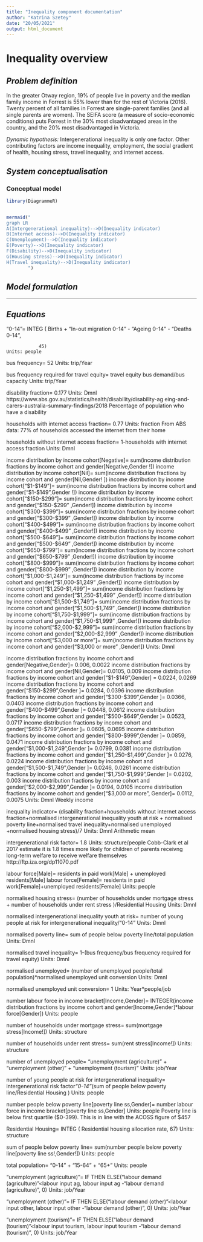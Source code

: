 ```yaml
---
title: "Inequality component documentation"
author: "Katrina Szetey"
date: "20/05/2021"
output: html_document
---
```


# Inequality overview


## *Problem definition*
In the greater Otway region, 19% of people live in poverty and the median family income in Forrest is 55% lower than for the rest of Victoria (2016). Twenty percent of all families in Forrest are single-parent families (and all single parents are women). The SEIFA score (a measure of socio-economic conditions) puts Forrest in the 30% most disadvantaged areas in the country, and the 20% most disadvantaged in Victoria.

*Dynamic hypothesis:*
Intergenerational inequality is only one factor. Other contributing factors are income inequality, employment, the social gradient of health, housing stress, travel inequality, and internet access.


## *System conceptualisation*


### Conceptual model
```r
library(DiagrammeR)


mermaid("
graph LR
A(Intergenerational inequality)-->D(Inequality indicator)  
B(Internet access)-->D(Inequality indicator) 
C(Unemployment)-->D(Inequality indicator)
E(Poverty)-->D(Inequality indicator)
F(Disability)-->D(Inequality indicator)
G(Housing stress)-->D(Inequality indicator)
H(Travel inequality)-->D(Inequality indicator)
        ")

```




## *Model formulation*


*** 

## *Equations*

"0-14"= INTEG (
         Births 
                          + "In-out migration 0-14" 
                          - "Ageing 0-14" 
                          - "Deaths 0-14",
             
                45)
    Units: people
    
bus frequency=
    52
Units: trip/Year

bus frequency required for travel equity=
    travel equity bus demand/bus capacity
Units: trip/Year

disability fraction=
    0.177
Units: Dmnl
https://www.abs.gov.au/statistics/health/disability/disability-ag
        eing-and-carers-australia-summary-findings/2018 Percentage of 
        population who have a disability

households with internet access fraction=
    0.77
Units: fraction
From ABS data: 77% of households accessed the internet from 
        their home

households without internet access fraction=
    1-households with internet access fraction
Units: Dmnl

income distribution by income cohort[Negative]=
    sum(income distribution fractions by income cohort and gender[Negative,Gender
!])
income distribution by income cohort[Nil]=
        sum(income distribution fractions by income cohort and gender[Nil,Gender!
    ])
income distribution by income cohort["$1-$149"]=
        sum(income distribution fractions by income cohort and gender["$1-$149",Gender
    !])
income distribution by income cohort["$150-$299"]=
        sum(income distribution fractions by income cohort and gender["$150-$299"
    ,Gender!])
income distribution by income cohort["$300-$399"]=
        sum(income distribution fractions by income cohort and gender["$300-$399"
    ,Gender!])
income distribution by income cohort["$400-$499"]=
        sum(income distribution fractions by income cohort and gender["$400-$499"
    ,Gender!])
income distribution by income cohort["$500-$649"]=
        sum(income distribution fractions by income cohort and gender["$500-$649"
    ,Gender!])
income distribution by income cohort["$650-$799"]=
        sum(income distribution fractions by income cohort and gender["$650-$799"
    ,Gender!])
income distribution by income cohort["$800-$999"]=
        sum(income distribution fractions by income cohort and gender["$800-$999"
    ,Gender!])
income distribution by income cohort["$1,000-$1,249"]=
        sum(income distribution fractions by income cohort and gender["$1,000-$1,249"
    ,Gender!])
income distribution by income cohort["$1,250-$1,499"]=
        sum(income distribution fractions by income cohort and gender["$1,250-$1,499"
    ,Gender!])
income distribution by income cohort["$1,500-$1,749"]=
        sum(income distribution fractions by income cohort and gender["$1,500-$1,749"
    ,Gender!])
income distribution by income cohort["$1,750-$1,999"]=
        sum(income distribution fractions by income cohort and gender["$1,750-$1,999"
    ,Gender!])
income distribution by income cohort["$2,000-$2,999"]=
        sum(income distribution fractions by income cohort and gender["$2,000-$2,999"
    ,Gender!])
income distribution by income cohort["$3,000 or more"]=
        sum(income distribution fractions by income cohort and gender["$3,000 or more"
    ,Gender!])
    Units: Dmnl
    
income distribution fractions by income cohort and gender[Negative,Gender]=
    0.006, 0.0022
income distribution fractions by income cohort and gender[Nil,Gender]=
        0.0105, 0.009
income distribution fractions by income cohort and gender["$1-$149",Gender]
    =
        0.0224, 0.0269
income distribution fractions by income cohort and gender["$150-$299",Gender
    ]=
        0.0284, 0.0396
income distribution fractions by income cohort and gender["$300-$399",Gender
    ]=
        0.0366, 0.0403
income distribution fractions by income cohort and gender["$400-$499",Gender
    ]=
        0.0448, 0.0612
income distribution fractions by income cohort and gender["$500-$649",Gender
    ]=
        0.0523, 0.0717
income distribution fractions by income cohort and gender["$650-$799",Gender
    ]=
        0.0605, 0.0695
income distribution fractions by income cohort and gender["$800-$999",Gender
    ]=
        0.0859, 0.0471
income distribution fractions by income cohort and gender["$1,000-$1,249",Gender
    ]=
        0.0799, 0.0381
income distribution fractions by income cohort and gender["$1,250-$1,499",Gender
    ]=
        0.0276, 0.0224
income distribution fractions by income cohort and gender["$1,500-$1,749",Gender
    ]=
        0.0246, 0.0261
income distribution fractions by income cohort and gender["$1,750-$1,999",Gender
    ]=
        0.0202, 0.003
income distribution fractions by income cohort and gender["$2,000-$2,999",Gender
    ]=
        0.0194, 0.0105
income distribution fractions by income cohort and gender["$3,000 or more",
    Gender]=
        0.0112, 0.0075
    Units: Dmnl
    Weekly income

inequality indicator=
    (disability fraction+households without internet access fraction+normalised intergenerational inequality youth at risk
+
    normalised poverty line+normalised travel inequality+normalised unemployed
+normalised housing stress)/7
Units: Dmnl
Arithmetic mean

intergenerational risk factor=
    1.8
Units: structure/people
Cobb-Clark et al 2017 estimate it is 1.8 times more likely for 
        children of parents receivng long-term welfare to receive 
        welfare themselves http://ftp.iza.org/dp11070.pdf

labour force[Male]=
    residents in paid work[Male] 
                 + unemployed residents[Male]
labour force[Female]=
        residents in paid work[Female]+unemployed residents[Female]
    Units: people
    
normalised housing stress=
    (number of households under mortgage stress + number of households under rent stress
)/Residential Housing
Units: Dmnl

normalised intergenerational inequality youth at risk=
    number of young people at risk for intergenerational inequality/"0-14"
Units: Dmnl

normalised poverty line=
    sum of people below poverty line/total population
Units: Dmnl

normalised travel inequality=
    1-(bus frequency/bus frequency required for travel equity)
Units: Dmnl

normalised unemployed=
    (number of unemployed people/total population)*normalised unemployed unit conversion
Units: Dmnl

normalised unemployed unit conversion=
    1
Units: Year*people/job

number labour force in income bracket[Income,Gender]=
    INTEGER(income distribution fractions by income cohort and gender[Income,Gender
]*labour force[Gender])
Units: people

number of households under mortgage stress=
    sum(mortgage stress[Income!])
Units: structure

number of households under rent stress=
    sum(rent stress[Income!])
Units: structure

number of unemployed people=
    "unemployment (agriculture)" + "unemployment (other)" + "unemployment (tourism)"
Units: job/Year

number of young people at risk for intergenerational inequality=
    intergenerational risk factor*"0-14"*(sum of people below poverty line/Residential Housing
)
Units: people

number people below poverty line[poverty line ss,Gender]=
    number labour force in income bracket[poverty line ss,Gender]
Units: people
Poverty line is below first quartile ($0-399). This is in line 
        with the ACOSS figure of $457

Residential Housing= INTEG (
    Residential housing allocation rate,
        67)
Units: structure

sum of people below poverty line=
    sum(number people below poverty line[poverty line ss!,Gender!])
Units: people

total population=
    "0-14" + "15-64" + "65+"
Units: people

"unemployment (agriculture)"=
    IF THEN ELSE("labour demand (agriculture)"<labour input ag, labour input ag
-"labour demand (agriculture)", 0)
Units: job/Year

"unemployment (other)"=
    IF THEN ELSE("labour demand (other)"<labour input other, labour input other
-"labour demand (other)", 0)
Units: job/Year

"unemployment (tourism)"=
    IF THEN ELSE("labour demand (tourism)"<labour input tourism, labour input tourism
-"labour demand (tourism)", 0)
Units: job/Year

